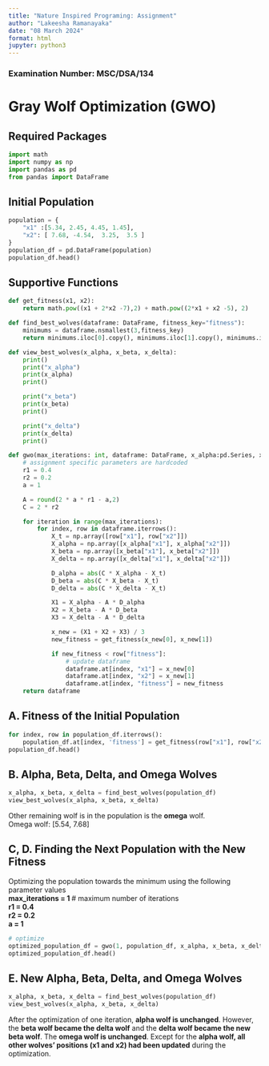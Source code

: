 ```yaml
---
title: "Nature Inspired Programing: Assignment"
author: "Lakeesha Ramanayaka"
date: "08 March 2024"
format: html
jupyter: python3
---
```

### Examination Number: MSC/DSA/134
# Gray Wolf Optimization (GWO)

## Required Packages
```python
import math
import numpy as np
import pandas as pd
from pandas import DataFrame
```

## Initial Population

```python
population = {
    "x1" :[5.34, 2.45, 4.45, 1.45],
    "x2": [ 7.68, -4.54,  3.25,  3.5 ]
}
population_df = pd.DataFrame(population)
population_df.head()
```


## Supportive Functions

```python
def get_fitness(x1, x2):
    return math.pow((x1 + 2*x2 -7),2) + math.pow((2*x1 + x2 -5), 2)

def find_best_wolves(dataframe: DataFrame, fitness_key="fitness"):
    minimums = dataframe.nsmallest(3,fitness_key)
    return minimums.iloc[0].copy(), minimums.iloc[1].copy(), minimums.iloc[2].copy()

def view_best_wolves(x_alpha, x_beta, x_delta):
    print()
    print("x_alpha")
    print(x_alpha)
    print()

    print("x_beta")
    print(x_beta)
    print()

    print("x_delta")
    print(x_delta)
    print()

def gwo(max_iterations: int, dataframe: DataFrame, x_alpha:pd.Series, x_beta:pd.Series, x_delta:pd.Series):
    # assignment specific parameters are hardcoded
    r1 = 0.4
    r2 = 0.2
    a = 1

    A = round(2 * a * r1 - a,2)
    C = 2 * r2

    for iteration in range(max_iterations):
        for index, row in dataframe.iterrows():
            X_t = np.array([row["x1"], row["x2"]])
            X_alpha = np.array([x_alpha["x1"], x_alpha["x2"]])
            X_beta = np.array([x_beta["x1"], x_beta["x2"]])
            X_delta = np.array([x_delta["x1"], x_delta["x2"]])

            D_alpha = abs(C * X_alpha - X_t)
            D_beta = abs(C * X_beta - X_t)
            D_delta = abs(C * X_delta - X_t)

            X1 = X_alpha - A * D_alpha
            X2 = X_beta - A * D_beta
            X3 = X_delta - A * D_delta

            x_new = (X1 + X2 + X3) / 3
            new_fitness = get_fitness(x_new[0], x_new[1])

            if new_fitness < row["fitness"]:
                # update dataframe
                dataframe.at[index, "x1"] = x_new[0]
                dataframe.at[index, "x2"] = x_new[1]
                dataframe.at[index, "fitness"] = new_fitness
    return dataframe
```

## A. Fitness of the Initial Population

```python
for index, row in population_df.iterrows():
    population_df.at[index, 'fitness'] = get_fitness(row["x1"], row["x2"])
population_df.head()
```

## B. Alpha, Beta, Delta, and Omega Wolves
```python
x_alpha, x_beta, x_delta = find_best_wolves(population_df)
view_best_wolves(x_alpha, x_beta, x_delta)
```
Other remaining wolf is in the population is the **omega** wolf. \
Omega wolf: [5.54, 7.68]

## C, D. Finding the Next Population with the New Fitness
Optimizing the population towards the minimum using the following parameter values\
**max_iterations = 1 **# maximum number of iterations\
**r1 = 0.4** \
**r2 = 0.2** \
**a = 1** \

```python
# optimize
optimized_population_df = gwo(1, population_df, x_alpha, x_beta, x_delta)
optimized_population_df.head()
```

## E. New Alpha, Beta, Delta, and Omega Wolves

```python
x_alpha, x_beta, x_delta = find_best_wolves(population_df)
view_best_wolves(x_alpha, x_beta, x_delta)
```
After the optimization of one iteration, **alpha wolf is unchanged**. However, the **beta wolf became the delta wolf** and the **delta wolf became the new beta wolf**.
The **omega wolf is unchanged**.
Except for the **alpha wolf, all other wolves' positions (x1 and x2) had been updated** during the optimization.

